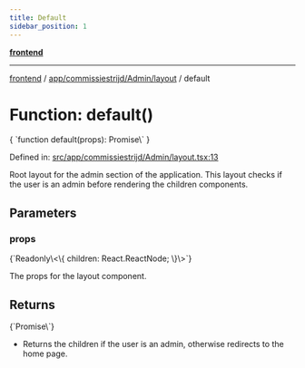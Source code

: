 ```yaml
---
title: Default
sidebar_position: 1
---
```



[**frontend**](../../../../..)

***

[frontend](../../../../..) / [app/commissiestrijd/Admin/layout](..) / default

# Function: default()

<CodeBlock language="ts">
{ `function default(props): Promise\<null \| Element\>` }
</CodeBlock>

Defined in: [src/app/commissiestrijd/Admin/layout.tsx:13](https://github.com/svsticky/CommitteeClash/blob/e5fd1c9fb89fe447a4c38e43ebba51eb1e51230c/frontend/src/app/commissiestrijd/Admin/layout.tsx#L13)

Root layout for the admin section of the application.
This layout checks if the user is an admin before rendering the children components.

## Parameters

### props
<CodeBlock language="ts">
{`Readonly\<\{ children: React.ReactNode; \}\>`}
</CodeBlock>

The props for the layout component.

## Returns
<CodeBlock language="ts">
{`Promise\<null \| Element\>`}
</CodeBlock>

- Returns the children if the user is an admin, otherwise redirects to the home page.
